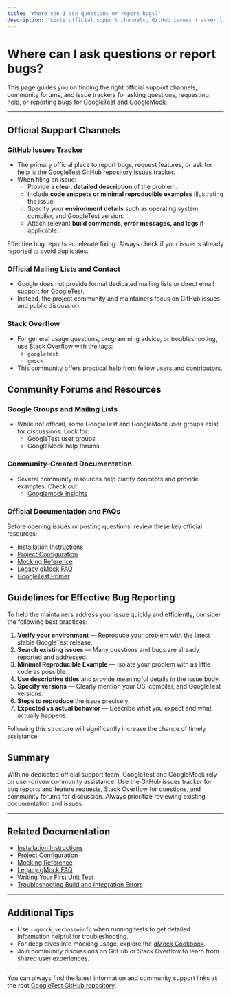 ```yaml
---
title: "Where can I ask questions or report bugs?"
description: "Lists official support channels, GitHub issues tracker links, and guidelines for effective bug reporting. Points to relevant communication channels and community forums."
---
```


# Where can I ask questions or report bugs?

This page guides you on finding the right official support channels, community forums, and issue trackers for asking questions, requesting help, or reporting bugs for GoogleTest and GoogleMock.

---

## Official Support Channels

### GitHub Issues Tracker

- The primary official place to report bugs, request features, or ask for help is the
  [GoogleTest GitHub repository issues tracker](https://github.com/google/googletest/issues).
- When filing an issue:
  - Provide a **clear, detailed description** of the problem.
  - Include **code snippets or minimal reproducible examples** illustrating the issue.
  - Specify your **environment details** such as operating system, compiler, and GoogleTest version.
  - Attach relevant **build commands, error messages, and logs** if applicable.

<Tip>
Effective bug reports accelerate fixing. Always check if your issue is already reported to avoid duplicates.
</Tip>

### Official Mailing Lists and Contact

- Google does not provide formal dedicated mailing lists or direct email support for GoogleTest.
- Instead, the project community and maintainers focus on GitHub issues and public discussion.

### Stack Overflow

- For general usage questions, programming advice, or troubleshooting, use [Stack Overflow](https://stackoverflow.com/) with the tags:
  - `googletest`
  - `gmock`
- This community offers practical help from fellow users and contributors.

## Community Forums and Resources

### Google Groups and Mailing Lists

- While not official, some GoogleTest and GoogleMock user groups exist for discussions. Look for:
  - GoogleTest user groups
  - GoogleMock help forums

### Community-Created Documentation

- Several community resources help clarify concepts and provide examples. Check out:
  - [Googlemock Insights](https://github.com/ElectricRCAircraftGuy/eRCaGuy_dotfiles/blob/master/googletest/insights.md)

### Official Documentation and FAQs

Before opening issues or posting questions, review these key official resources:

- [Installation Instructions](/getting-started/prerequisites-installation/installation-instructions) 
- [Project Configuration](/getting-started/configuration-initial-run/project-setup)
- [Mocking Reference](https://google.github.io/googletest/gmock_cook_book.html)
- [Legacy gMock FAQ](https://google.github.io/googletest/gmock_faq.html)
- [GoogleTest Primer](https://github.com/google/googletest/blob/main/docs/primer.md)

## Guidelines for Effective Bug Reporting

To help the maintainers address your issue quickly and efficiently, consider the following best practices:

1. **Verify your environment** — Reproduce your problem with the latest stable GoogleTest release.
2. **Search existing issues** — Many questions and bugs are already reported and addressed.
3. **Minimal Reproducible Example** — Isolate your problem with as little code as possible.
4. **Use descriptive titles** and provide meaningful details in the issue body.
5. **Specify versions** — Clearly mention your OS, compiler, and GoogleTest versions.
6. **Steps to reproduce** the issue precisely.
7. **Expected vs actual behavior** — Describe what you expect and what actually happens.

<Tip>
Following this structure will significantly increase the chance of timely assistance.
</Tip>

## Summary

With no dedicated official support team, GoogleTest and GoogleMock rely on user-driven community assistance. Use the GitHub issues tracker for bug reports and feature requests, Stack Overflow for questions, and community forums for discussion. Always prioritize reviewing existing documentation and issues.

---

## Related Documentation

- [Installation Instructions](/getting-started/prerequisites-installation/installation-instructions)
- [Project Configuration](/getting-started/configuration-initial-run/project-setup)
- [Mocking Reference](docs/reference/mocking.md)
- [Legacy gMock FAQ](docs/gmock_faq.md)
- [Writing Your First Unit Test](/getting-started/configuration-initial-run/first-test)
- [Troubleshooting Build and Integration Errors](/faq/troubleshooting/build-integration-errors)

---

## Additional Tips

- Use `--gmock_verbose=info` when running tests to get detailed information helpful for troubleshooting.
- For deep dives into mocking usage, explore the [gMock Cookbook](docs/gmock_cook_book.md).
- Join community discussions on GitHub or Stack Overflow to learn from shared user experiences.

---

You can always find the latest information and community support links at the root [GoogleTest GitHub repository](https://github.com/google/googletest).
